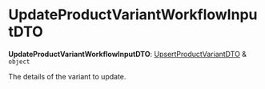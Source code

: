 
# UpdateProductVariantWorkflowInputDTO

 **UpdateProductVariantWorkflowInputDTO**: [UpsertProductVariantDTO](../../../product/interfaces/product.UpsertProductVariantDTO/page.mdx) & `object`

The details of the variant to update.
